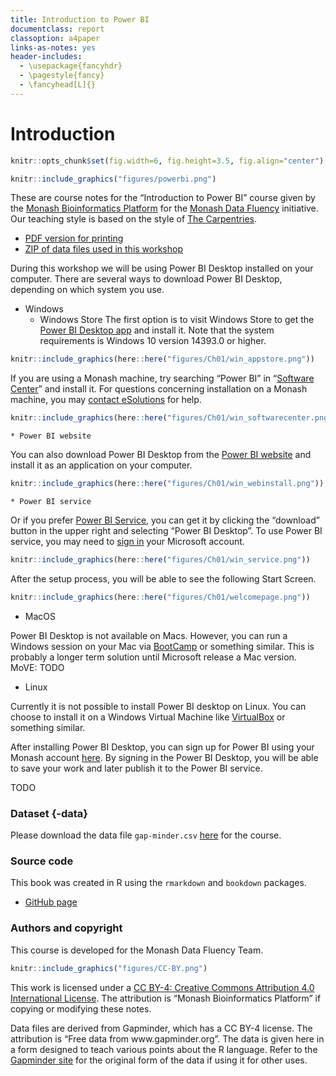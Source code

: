```yaml
---
title: Introduction to Power BI
documentclass: report
classoption: a4paper
links-as-notes: yes
header-includes:
  - \usepackage{fancyhdr}
  - \pagestyle{fancy}
  - \fancyhead[L]{}  
---
```


# Introduction {#index -}

```r
knitr::opts_chunk$set(fig.width=6, fig.height=3.5, fig.align="center")
```

```r
knitr::include_graphics("figures/powerbi.png")
```

These are course notes for the "Introduction to Power BI" course given by the [Monash Bioinformatics Platform](https://www.monash.edu/researchinfrastructure/bioinformatics) for the [Monash Data Fluency](https://monashdatafluency.github.io/) initiative. Our teaching style is based on the style of [The Carpentries](https://carpentries.org/). 

* [PDF version for printing](https://github.com/MonashDataFluency/Power_BI/raw/master/docs/powerbi-intro.pdf)
* [ZIP of data files used in this workshop](https://monashdatafluency.github.io/powerbi-intro/powerbi-files.zip)

During this workshop we will be using Power BI Desktop installed on your computer. There are several ways to download Power BI Desktop, depending on which system you use.

* Windows 
	* Windows Store
The first option is to visit Windows Store to get the [Power BI Desktop app](https://www.microsoft.com/en-au/p/power-bi-desktop/9ntxr16hnw1t?activetab=pivot:overviewtab) and install it. Note that the system requirements is Windows 10 version 14393.0 or higher. 

```r
knitr::include_graphics(here::here("figures/Ch01/win_appstore.png"))
```

If you are using a Monash machine, try searching "Power BI" in "[Software Center](https://www.monash.edu/esolutions/software/install-software-on-monash-devices)" and install it. For questions concerning installation on a Monash machine, you may [contact eSolutions](https://www.monash.edu/esolutions/contact) for help. 

```r
knitr::include_graphics(here::here("figures/Ch01/win_softwarecenter.png"))
```

	* Power BI website
You can also download Power BI Desktop from the [Power BI website](http://go.microsoft.com/fwlink/?LinkID=521662) and install it as an application on your computer. 

```r
knitr::include_graphics(here::here("figures/Ch01/win_webinstall.png"))
```

	* Power BI service
Or if you prefer [Power BI Service](https://app.powerbi.com/home), you can get it by clicking the "download" button in the upper right and selecting "Power BI Desktop". To use Power BI service, you may need to [sign in](https://powerbi.microsoft.com/en-us/landing/signin/) your Microsoft account. 

```r
knitr::include_graphics(here::here("figures/Ch01/win_service.png"))
```

After the setup process, you will be able to see the following Start Screen. 

```r
knitr::include_graphics(here::here("figures/Ch01/welcomepage.png"))
```

* MacOS

Power BI Desktop is not available on Macs. However, you can run a Windows session on your Mac via [BootCamp](https://support.apple.com/en-au/HT201468) or something similar. This is probably a longer term solution until Microsoft release a Mac version.
MoVE: TODO

* Linux

Currently it is not possible to install Power BI desktop on Linux. You can choose to install it on a Windows Virtual Machine like [VirtualBox](https://www.virtualbox.org/wiki/Downloads) or something similar.

After installing Power BI Desktop, you can sign up for Power BI using your Monash account [here](https://signup.microsoft.com/signup?sku=a403ebcc-fae0-4ca2-8c8c-7a907fd6c235&email=&ru=https%3A%2F%2Fapp.powerbi.com%3Fpbi_source%3Dweb%26redirectedFromSignup%3D1%26noSignUpCheck%3D1). By signing in the Power BI Desktop, you will be able to save your work and later publish it to the Power BI service.

TODO

### Dataset {-data}

Please download the data file `gap-minder.csv` [here](https://raw.githubusercontent.com/MonashDataFluency/Power_BI/master/powerbi-files/gap-minder.csv) for the course. 

### Source code {-}

This book was created in R using the `rmarkdown` and `bookdown` packages.

* [GitHub page](https://github.com/MonashDataFluency/Power_BI)

### Authors and copyright {-}

This course is developed for the Monash Data Fluency Team.

```r
knitr::include_graphics("figures/CC-BY.png")
```

This work is licensed under a [CC BY-4: Creative Commons Attribution 4.0 International License](http://creativecommons.org/licenses/by/4.0/). The attribution is "Monash Bioinformatics Platform" if copying or modifying these notes.

Data files are derived from Gapminder, which has a CC BY-4 license. The attribution is "Free data from www.gapminder.org". The data is given here in a form designed to teach various points about the R language. Refer to the [Gapminder site](https://www.gapminder.org) for the original form of the data if using it for other uses.

